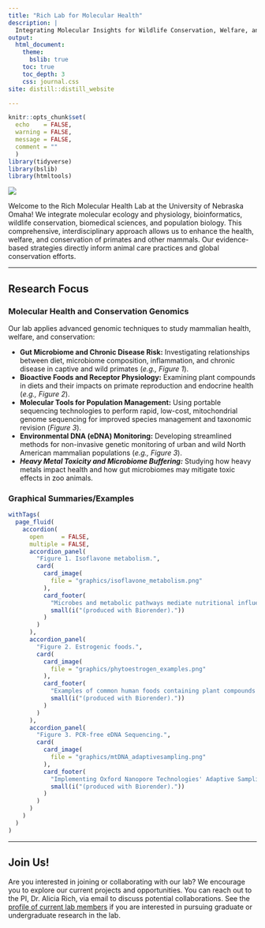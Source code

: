```yaml
---
title: "Rich Lab for Molecular Health"
description: |
  Integrating Molecular Insights for Wildlife Conservation, Welfare, and Health
output:
  html_document:
    theme:
      bslib: true
    toc: true
    toc_depth: 3
    css: journal.css
site: distill::distill_website

---
```


```r
knitr::opts_chunk$set(
  echo    = FALSE,
  warning = FALSE,
  message = FALSE,
  comment = ""
  )
library(tidyverse)
library(bslib)
library(htmltools)
```

![](images/logo_richlab_small.png)

Welcome to the Rich Molecular Health Lab at the University of Nebraska Omaha! We integrate molecular ecology and physiology, bioinformatics, wildlife conservation, biomedical sciences, and population biology. This comprehensive, interdisciplinary approach allows us to enhance the health, welfare, and conservation of primates and other mammals. Our evidence-based strategies directly inform animal care practices and global conservation efforts.

---

## Research Focus

### Molecular Health and Conservation Genomics {.unlisted}

Our lab applies advanced genomic techniques to study mammalian health, welfare, and conservation:

- **Gut Microbiome and Chronic Disease Risk:** Investigating relationships between diet, microbiome composition, inflammation, and chronic disease in captive and wild primates (*e.g., Figure 1*).
- **Bioactive Foods and Receptor Physiology:** Examining plant compounds in diets and their impacts on primate reproduction and endocrine health (*e.g., Figure 2*).
- **Molecular Tools for Population Management:** Using portable sequencing technologies to perform rapid, low-cost, mitochondrial genome sequencing for improved species management and taxonomic revision (*Figure 3*).
- **Environmental DNA (eDNA) Monitoring:** Developing streamlined methods for non-invasive genetic monitoring of urban and wild North American mammalian populations (*e.g., Figure 3*).
- ***Heavy Metal Toxicity and Microbiome Buffering:*** Studying how heavy metals impact health and how gut microbiomes may mitigate toxic effects in zoo animals.

### Graphical Summaries/Examples

```r
withTags(
  page_fluid(
    accordion(
      open     = FALSE,
      multiple = FALSE,
      accordion_panel(
        "Figure 1. Isoflavone metabolism.",
        card(
          card_image(
            file = "graphics/isoflavone_metabolism.png"
          ),
          card_footer(
            "Microbes and metabolic pathways mediate nutritional influences on endocrine function, inflammation, and chronic disease risk",
            small(i("(produced with Biorender)."))
          )
        )
      ),
      accordion_panel(
        "Figure 2. Estrogenic foods.",
        card(
          card_image(
            file = "graphics/phytoestrogen_examples.png"
          ),
          card_footer(
            "Examples of common human foods containing plant compounds capable of impacting endocrine function and gene expression.",
            small(i("(produced with Biorender)."))
          )
        )
      ),
      accordion_panel(
        "Figure 3. PCR-free eDNA Sequencing.",
        card(
          card_image(
            file = "graphics/mtDNA_adaptivesampling.png"
          ),
          card_footer(
            "Implementing Oxford Nanopore Technologies' Adaptive Sampling for a rapid, PCR-free approach to mtDNA sequencing and metabarcoding.",
            small(i("(produced with Biorender)."))
          )
        )
      )
    )
  )
)
```


---


## Join Us!

Are you interested in joining or collaborating with our lab? We encourage you to explore our current projects and opportunities. You can reach out to the PI, Dr. Alicia Rich, via email to discuss potential collaborations. See the [profile of current lab members](about.html) if you are interested in pursuing graduate or undergraduate research in the lab.
